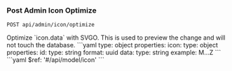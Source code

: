 ### Post Admin Icon Optimize

```
POST api/admin/icon/optimize
```

<Tabs>
  <Tab title='Description'>
    Optimize `icon.data` with SVGO. This is used to preview the change and will not touch the database.
  </Tab>
  <Tab title='Request'>
    ```yaml
    type: object
    properties:
      icon:
        type: object
        properties:
          id:
            type: string
            format: uuid
          data:
            type: string
            example: M...Z
    ```
  </Tab>
  <Tab title='Response'>
    ```yaml
    $ref: '#/api/model/icon'
    ```
  </Tab>
</Tabs>